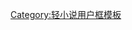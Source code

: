 {{Userbox
  |border-c = #000080
  |border-s = 1
  |id-c     = #ffffff
  |id-s     = 12
  |id-fc    = #ffc0cb
  |info-c   = #ff69b4
  |info-s   = 10
  |info-fc  = #FFFFFF
  |id       = {{lang|en|NANA}}
  |info     = 這個用戶住在'''[[NANA|<span style="color:#FFFFFF;">707</span>]]'''號房間。
}}
<includeonly>[[Category:喜歡NANA的維基人|{{PAGENAME}}]]</includeonly>
<noinclude>[[Category:轻小说用户框模板]]</noinclude>